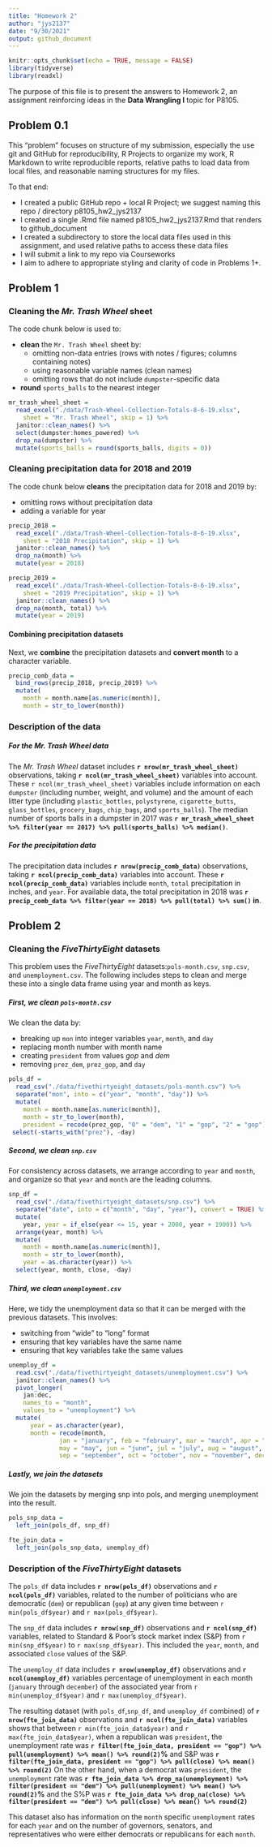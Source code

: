 ```yaml
---
title: "Homework 2"
author: "jys2137"
date: "9/30/2021"
output: github_document
---
```


```r
knitr::opts_chunk$set(echo = TRUE, message = FALSE)
library(tidyverse)
library(readxl)
```

The purpose of this file is to present the answers to Homework 2, an assignment reinforcing ideas in the **Data Wrangling I** topic for P8105. 


## Problem 0.1

This “problem” focuses on structure of my submission, especially the use git and GitHub for reproducibility, R Projects to organize my work, R Markdown to write reproducible reports, relative paths to load data from local files, and reasonable naming structures for my files.

To that end:

* I created a public GitHub repo + local R Project; we suggest naming this repo / directory p8105_hw2_jys2137
* I created a single .Rmd file named p8105_hw2_jys2137.Rmd that renders to github_document
* I created a subdirectory to store the local data files used in this assignment, and used relative paths to access these data files
* I will submit a link to my repo via Courseworks
* I aim to adhere to appropriate styling and clarity of code in Problems 1+.


## Problem 1

### Cleaning the _Mr. Trash Wheel_ sheet

The code chunk below is used to:

- **clean** the `Mr. Trash Wheel` sheet by:
  - omitting non-data entries (rows with notes / figures; columns containing notes)
  - using reasonable variable names (clean names)
  - omitting rows that do not include `dumpster`-specific data
- **round** `sports_balls` to the nearest integer

```r
mr_trash_wheel_sheet = 
  read_excel("./data/Trash-Wheel-Collection-Totals-8-6-19.xlsx",
    sheet = "Mr. Trash Wheel", skip = 1) %>%
  janitor::clean_names() %>%
  select(dumpster:homes_powered) %>%
  drop_na(dumpster) %>%
  mutate(sports_balls = round(sports_balls, digits = 0))
```

### Cleaning precipitation data for 2018 and 2019

The code chunk below **cleans** the precipitation data for 2018 and 2019 by:

- omitting rows without precipitation data 
- adding a variable for year

```r
precip_2018 = 
  read_excel("./data/Trash-Wheel-Collection-Totals-8-6-19.xlsx",
    sheet = "2018 Precipitation", skip = 1) %>%
  janitor::clean_names() %>%
  drop_na(month) %>%
  mutate(year = 2018)

precip_2019 = 
  read_excel("./data/Trash-Wheel-Collection-Totals-8-6-19.xlsx",
    sheet = "2019 Precipitation", skip = 1) %>%
  janitor::clean_names() %>%
  drop_na(month, total) %>%
  mutate(year = 2019)
```

#### Combining precipitation datasets

Next, we **combine** the precipitation datasets and **convert month** to a character variable.

```r
precip_comb_data = 
  bind_rows(precip_2018, precip_2019) %>% 
  mutate(
    month = month.name[as.numeric(month)], 
    month = str_to_lower(month))
```

### Description of the data

##### For the _Mr. Trash Wheel_ data

The _Mr. Trash Wheel_ dataset includes **`r nrow(mr_trash_wheel_sheet)`** observations, taking **`r ncol(mr_trash_wheel_sheet)`** variables into account. These `r ncol(mr_trash_wheel_sheet)` variables include information on each `dumpster` (including number, weight, and volume) and the amount of each litter type (including `plastic_bottles`, `polystyrene`, `cigarette_butts`, `glass_bottles`, `grocery_bags`, `chip_bags`, and `sports_balls`). The median number of sports balls in a dumpster in 2017 was **`r mr_trash_wheel_sheet %>% filter(year == 2017) %>% pull(sports_balls) %>% median()`**. 

##### For the _precipitation_ data

The precipitation data includes **`r nrow(precip_comb_data)`** observations, taking **`r ncol(precip_comb_data)`** variables into account. These **`r ncol(precip_comb_data)`** variables include `month`,  `total` precipitation in inches, and `year`. For available data, the total precipitation in 2018 was **`r precip_comb_data %>% filter(year == 2018) %>% pull(total) %>% sum()` in**.


## Problem 2

### Cleaning the _FiveThirtyEight_ datasets

This problem uses the _FiveThirtyEight_ datasets:`pols-month.csv`, `snp.csv`, and `unemployment.csv`. The following includes steps to clean and merge these into a single data frame using year and month as keys.

##### First, we clean `pols-month.csv`

We clean the data by:

- breaking up `mon` into integer variables `year`, `month`, and `day`
- replacing month number with month name
- creating `president` from values _gop_ and _dem_
- removing `prez_dem`, `prez_gop`, and `day`

```r
pols_df = 
  read_csv("./data/fivethirtyeight_datasets/pols-month.csv") %>%
  separate("mon", into = c("year", "month", "day")) %>% 
  mutate(
    month = month.name[as.numeric(month)], 
    month = str_to_lower(month),
    president = recode(prez_gop, "0" = "dem", "1" = "gop", "2" = "gop")) %>% 
 select(-starts_with("prez"), -day)
```

##### Second, we clean `snp.csv`

For consistency across datasets, we arrange according to `year` and `month`, and organize so that `year` and `month` are the leading columns.

```r
snp_df = 
  read_csv("./data/fivethirtyeight_datasets/snp.csv") %>%
  separate("date", into = c("month", "day", "year"), convert = TRUE) %>% 
  mutate(
    year, year = if_else(year <= 15, year + 2000, year + 1900)) %>% 
  arrange(year, month) %>% 
  mutate(
    month = month.name[as.numeric(month)], 
    month = str_to_lower(month),
    year = as.character(year)) %>% 
  select(year, month, close, -day)
```

##### Third, we clean `unemployment.csv`
Here, we tidy the unemployment data so that it can be merged with the previous datasets. This involves:

- switching from “wide” to “long” format
- ensuring that key variables have the same name
- ensuring that key variables take the same values

```r
unemploy_df = 
  read.csv("./data/fivethirtyeight_datasets/unemployment.csv") %>% 
  janitor::clean_names() %>%
  pivot_longer(
    jan:dec,
    names_to = "month", 
    values_to = "unemployment") %>% 
  mutate(
      year = as.character(year),
      month = recode(month,
              jan = "january", feb = "february", mar = "march", apr = "april",
              may = "may", jun = "june", jul = "july", aug = "august",
              sep = "september", oct = "october", nov = "november", dec = "december"))
```

##### Lastly, we join the datasets

We join the datasets by merging snp into pols, and merging unemployment into the result.

```r
pols_snp_data =
  left_join(pols_df, snp_df)

fte_join_data =
  left_join(pols_snp_data, unemploy_df)
```

### Description of the _FiveThirtyEight_ datasets

The `pols_df` data includes **`r nrow(pols_df)`** observations and **`r ncol(pols_df)`** variables, related to the number of politicians who are democratic (`dem`) or republican (`gop`) at any given time between `r min(pols_df$year)` and `r max(pols_df$year)`.

The `snp_df` data includes **`r nrow(snp_df)`** observations and **`r ncol(snp_df)`** variables, related to Standard & Poor’s stock market index (S&P) from `r min(snp_df$year)` to `r max(snp_df$year)`. This included the `year`, `month`, and associated `close` values of the S&P.

The `unemploy_df` data includes **`r nrow(unemploy_df)`** observations and **`r ncol(unemploy_df)`** variables percentage of unemployment in each month (`january` through `december`) of the associated year from `r min(unemploy_df$year)` and `r max(unemploy_df$year)`.

The resulting dataset (with `pols_df`,`snp_df`, and `unemploy_df` combined) of **`r nrow(fte_join_data)`** observations and **`r ncol(fte_join_data)`** variables shows that between `r min(fte_join_data$year)` and `r max(fte_join_data$year)`, when a republican was `president`, the unemployment rate was **`r filter(fte_join_data, president == "gop") %>% pull(unemployment) %>% mean() %>% round(2)`%** and S&P was **`r filter(fte_join_data, president == "gop") %>% pull(close) %>% mean() %>% round(2)`** On the other hand, when a democrat was `president`, the `unemployment` rate was **`r fte_join_data %>% drop_na(unemployment) %>% filter(president == "dem") %>% pull(unemployment) %>% mean() %>% round(2)`%** and the S%P was **`r fte_join_data %>% drop_na(close) %>% filter(president == "dem") %>% pull(close) %>% mean() %>% round(2)`**

This dataset also has information on the `month` specific `unemployment` rates for each `year` and on the number of governors, senators, and representatives who were either democrats or republicans for each `month`.
